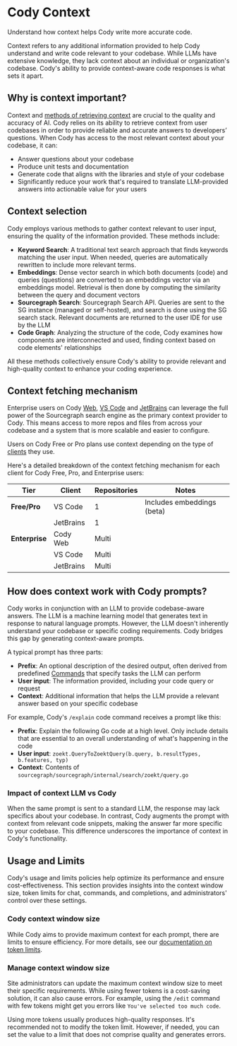 # Cody Context

<p className="subtitle">Understand how context helps Cody write more accurate code.</p>

Context refers to any additional information provided to help Cody understand and write code relevant to your codebase. While LLMs have extensive knowledge, they lack context about an individual or organization's codebase. Cody's ability to provide context-aware code responses is what sets it apart.

## Why is context important?

Context and [methods of retrieving context](#context-selection) are crucial to the quality and accuracy of AI. Cody relies on its ability to retrieve context from user codebases in order to provide reliable and accurate answers to developers’ questions. When Cody has access to the most relevant context about your codebase, it can:

- Answer questions about your codebase
- Produce unit tests and documentation
- Generate code that aligns with the libraries and style of your codebase
- Significantly reduce your work that's required to translate LLM-provided answers into actionable value for your users

## Context selection

Cody employs various methods to gather context relevant to user input, ensuring the quality of the information provided. These methods include:

- **Keyword Search**: A traditional text search approach that finds keywords matching the user input. When needed, queries are automatically rewritten to include more relevant terms.
- **Embeddings**: Dense vector search in which both documents (code) and queries (questions) are converted to an embeddings vector via an embeddings model. Retrieval is then done by computing the similarity between the query and document vectors
- **Sourcegraph Search**: Sourcegraph Search API. Queries are sent to the SG instance (managed or self-hosted), and search is done using the SG search stack. Relevant documents are returned to the user IDE for use by the LLM
- **Code Graph**: Analyzing the structure of the code, Cody examines how components are interconnected and used, finding context based on code elements' relationships

All these methods collectively ensure Cody's ability to provide relevant and high-quality context to enhance your coding experience.

## Context fetching mechanism

Enterprise users on Cody [Web](/cody/clients/cody-with-sourcegraph), [VS Code](/cody/clients/install-vscode) and [JetBrains](/cody/clients/install-jetbrains) can leverage the full power of the Sourcegraph search engine as the primary context provider to Cody. This means access to more repos and files from across your codebase and a system that is more scalable and easier to configure.

Users on Cody Free or Pro plans use context depending on the type of [clients](/cody/clients) they use.

Here's a detailed breakdown of the context fetching mechanism for each client for Cody Free, Pro, and Enterprise users:

|    **Tier**    | **Client** | **Repositories** | **Notes** |
| -------------- | ---------- | ---------------- | --------- |
| **Free/Pro**   | VS Code    | 1        | Includes embeddings (beta) |
|                | JetBrains  | 1        |  |
| **Enterprise** | Cody Web   | Multi    |  |
|                | VS Code    | Multi    |  |
|                | JetBrains  | Multi    |  |

## How does context work with Cody prompts?

Cody works in conjunction with an LLM to provide codebase-aware answers. The LLM is a machine learning model that generates text in response to natural language prompts. However, the LLM doesn't inherently understand your codebase or specific coding requirements. Cody bridges this gap by generating context-aware prompts.

A typical prompt has three parts:

- **Prefix**: An optional description of the desired output, often derived from predefined [Commands](/cody/capabilities/commands) that specify tasks the LLM can perform
- **User input**: The information provided, including your code query or request
- **Context**: Additional information that helps the LLM provide a relevant answer based on your specific codebase

For example, Cody's `/explain` code command receives a prompt like this:

- **Prefix**: Explain the following Go code at a high level. Only include details that are essential to an overall understanding of what's happening in the code
- **User input**: `zoekt.QueryToZoektQuery(b.query, b.resultTypes, b.features, typ)`
- **Context**: Contents of `sourcegraph/sourcegraph/internal/search/zoekt/query.go`

### Impact of context LLM vs Cody

When the same prompt is sent to a standard LLM, the response may lack specifics about your codebase. In contrast, Cody augments the prompt with context from relevant code snippets, making the answer far more specific to your codebase. This difference underscores the importance of context in Cody's functionality.

## Usage and Limits

Cody's usage and limits policies help optimize its performance and ensure cost-effectiveness. This section provides insights into the context window size, token limits for chat, commands, and completions, and administrators' control over these settings.

### Cody context window size

While Cody aims to provide maximum context for each prompt, there are limits to ensure efficiency. For more details, see our [documentation on token limits](/cody/core-concepts/token-limits.mdx).  

### Manage context window size

Site administrators can update the maximum context window size to meet their specific requirements. While using fewer tokens is a cost-saving solution, it can also cause errors. For example, using the `/edit` command with few tokens might get you errors like `You've selected too much code`.

Using more tokens usually produces high-quality responses. It's recommended not to modify the token limit. However, if needed, you can set the value to a limit that does not comprise quality and generates errors.
